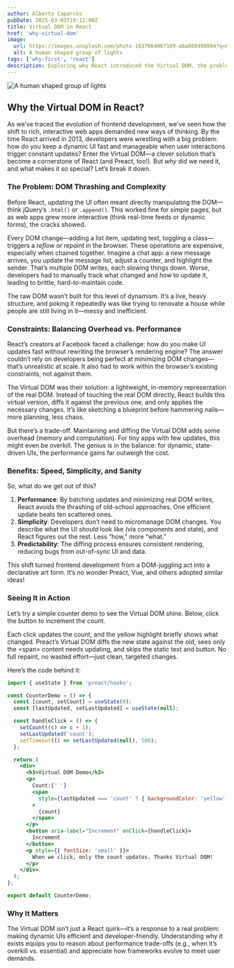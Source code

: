 ```yaml
---
author: Alberto Caparrós
pubDate: 2025-03-03T19:12:00Z
title: Virtual DOM in React
href: 'why-virtual-dom'
image:
  url: https://images.unsplash.com/photo-1637664067109-a6a00840d894?q=80&w=350
  alt: A human shaped group of lights
tags: ['why-first', 'react']
description: Exploring why React introduced the Virtual DOM, the problems it solves, and how it shapes modern frontend development.
---
```


![A human shaped group of lights](https://images.unsplash.com/photo-1637664067109-a6a00840d894?q=80&w=350)

## Why the Virtual DOM in React?

As we’ve traced the evolution of frontend development, we’ve seen how the shift to rich, interactive web apps demanded new ways of thinking. By the time React arrived in 2013, developers were wrestling with a big problem: how do you keep a dynamic UI fast and manageable when user interactions trigger constant updates? Enter the Virtual DOM—a clever solution that’s become a cornerstone of React (and Preact, too!). But _why_ did we need it, and what makes it so special? Let’s break it down.

### The Problem: DOM Thrashing and Complexity

Before React, updating the UI often meant directly manipulating the DOM—think jQuery’s `.html()` or `.append()`. This worked fine for simple pages, but as web apps grew more interactive (think real-time feeds or dynamic forms), the cracks showed.

Every DOM change—adding a list item, updating text, toggling a class—triggers a _reflow_ or _repaint_ in the browser. These operations are expensive, especially when chained together. Imagine a chat app: a new message arrives, you update the message list, adjust a counter, and highlight the sender. That’s multiple DOM writes, each slowing things down. Worse, developers had to manually track what changed and how to update it, leading to brittle, hard-to-maintain code.

The raw DOM wasn’t built for this level of dynamism. It’s a live, heavy structure, and poking it repeatedly was like trying to renovate a house while people are still living in it—messy and inefficient.

### Constraints: Balancing Overhead vs. Performance

React’s creators at Facebook faced a challenge: how do you make UI updates fast without rewriting the browser’s rendering engine? The answer couldn’t rely on developers being perfect at minimizing DOM changes—that’s unrealistic at scale. It also had to work within the browser’s existing constraints, not against them.

The Virtual DOM was their solution: a lightweight, in-memory representation of the real DOM. Instead of touching the real DOM directly, React builds this virtual version, diffs it against the previous one, and only applies the necessary changes. It’s like sketching a blueprint before hammering nails—more planning, less chaos.

But there’s a trade-off. Maintaining and diffing the Virtual DOM adds some overhead (memory and computation). For tiny apps with few updates, this might even be overkill. The genius is in the balance: for dynamic, state-driven UIs, the performance gains far outweigh the cost.

### Benefits: Speed, Simplicity, and Sanity

So, what do we get out of this?

1. **Performance**: By batching updates and minimizing real DOM writes, React avoids the thrashing of old-school approaches. One efficient update beats ten scattered ones.
2. **Simplicity**: Developers don’t need to micromanage DOM changes. You describe what the UI _should_ look like (via components and state), and React figures out the rest. Less “how,” more “what.”
3. **Predictability**: The diffing process ensures consistent rendering, reducing bugs from out-of-sync UI and data.

This shift turned frontend development from a DOM-juggling act into a declarative art form. It’s no wonder Preact, Vue, and others adopted similar ideas!

### Seeing It in Action

Let’s try a simple counter demo to see the Virtual DOM shine. Below, click the button to increment the count.


<CounterDemo client:only="preact" />

Each click updates the count, and the yellow highlight briefly shows what changed. Preact’s Virtual DOM diffs the new state against the old, sees only the &lt;span&gt; content needs updating, and skips the static text and button. No full repaint, no wasted effort—just clean, targeted changes.

Here’s the code behind it:

```jsx
import { useState } from 'preact/hooks';

const CounterDemo = () => {
  const [count, setCount] = useState(0);
  const [lastUpdated, setLastUpdated] = useState(null);

  const handleClick = () => {
    setCount((c) => c + 1);
    setLastUpdated('count');
    setTimeout(() => setLastUpdated(null), 500);
  };

  return (
    <div>
      <h3>Virtual DOM Demo</h3>
      <p>
        Count:{' '}
        <span
          style={lastUpdated === 'count' ? { backgroundColor: 'yellow' } : {}}
        >
          {count}
        </span>
      </p>
      <button aria-label="Increment" onClick={handleClick}>
        Increment
      </button>
      <p style={{ fontSize: 'small' }}>
        When we click, only the count updates. Thanks Virtual DOM!
      </p>
    </div>
  );
};

export default CounterDemo;
```

### Why It Matters

The Virtual DOM isn’t just a React quirk—it’s a response to a real problem: making dynamic UIs efficient and developer-friendly. Understanding why it exists equips you to reason about performance trade-offs (e.g., when it’s overkill vs. essential) and appreciate how frameworks evolve to meet user demands.

